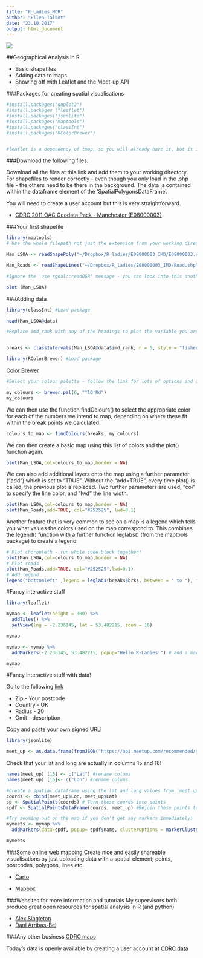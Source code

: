 ```yaml
---
title: "R_Ladies_MCR"
author: "Ellen Talbot"
date: "23.10.2017"
output: html_document
---
```


![](https://rladies.org/wp-content/uploads/2016/12/R-LadiesGlobal.png)

##Geographical Analysis in R

- Basic shapefiles
- Adding data to maps
- Showing off with Leaflet and the Meet-up API

###Packages for creating spatial visualisations
```r

#install.packages("ggplot2")
#install.packages ("leaflet")
#install.packages("jsonlite")
#install.packages("maptools")
#install.packages("classInt")
#install.packages("RColorBrewer")


#leaflet is a dependency of tmap, so you will already have it, but it is a cool package on its own and worth playing with! 
```

###Download the following files:

Download all the files at this link and add them to your working directory. For shapefiles to render correctly - even though you only load in the .shp file - the others need to be there in the background. The data is contained within the dataframe element of the 'SpatialPolygonsDataFrame'. 

You will need to create a user account but this is very straightforward. 

- [CDRC 2011 OAC Geodata Pack - Manchester (E08000003)](https://data.cdrc.ac.uk/dataset/cdrc-2011-oac-geodata-pack-manchester-e08000003)


###Your first shapefile
```r

library(maptools)
# Use the whole filepath not just the extension from your working directory

Man_LSOA <- readShapePoly("~/Dropbox/R_ladies/E08000003_IMD/E08000003.shp") #Polygons layer

Man_Roads <- readShapeLines("~/Dropbox/R_ladies/E08000003_IMD/Road.shp") #Roads layer

#Ignore the 'use rgdal::readOGR' message - you can look into this another time. It is a better package, but can be very stubborn! 

```

```r
plot (Man_LSOA)
```

###Adding data

```r
library(classInt) #Load package
```

```r
head(Man_LSOA@data)
```

```r
#Replace imd_rank with any of the headings to plot the variable you are interested in.


breaks <- classIntervals(Man_LSOA@data$imd_rank, n = 5, style = "fisher") #Create 'fisher' breaks
```

```r

library(RColorBrewer) #Load package

```

[Color Brewer](http://colorbrewer2.org/)

```r

#Select your colour palette - follow the link for lots of options and a great website for choosing map colour schemes

my_colours <- brewer.pal(6, "YlOrRd") 
my_colours

```

We can then use the function findColours() to select the appropriate color for each of the numbers we intend to map, depending on where these fit within the break points we calculated.

```r

colours_to_map <- findColours(breaks, my_colours)

```
We can then create a basic map using this list of colors and the plot() function again.
```r

plot(Man_LSOA,col=colours_to_map,border = NA)

```

We can also add additional layers onto the map using a further parameter ("add") which is set to "TRUE". Without the "add=TRUE", every time plot() is called, the previous plot is replaced. Two further parameters are used, "col" to specify the line color, and "lwd" the line width.

```r
plot(Man_LSOA,col=colours_to_map,border = NA)
plot(Man_Roads,add=TRUE, col="#252525", lwd=0.1)
```

Another feature that is very common to see on a map is a legend which tells you what values the colors used on the map correspond to. This combines the legend() function with a further function leglabs() (from the maptools package) to create a legend:

```r
# Plot choropleth - run whole code block together!
plot(Man_LSOA,col=colours_to_map,border = NA)
# Plot roads
plot(Man_Roads,add=TRUE, col="#252525",lwd=0.1)
# Add legend
legend("bottomleft" ,legend = leglabs(breaks$brks, between = " to "), fill = my_colours, bty = "n",cex=0.6)
```

#Fancy interactive stuff

```r

library(leaflet)

mymap <- leaflet(height = 300) %>%
  addTiles() %>%
  setView(lng = -2.236145, lat = 53.482215, zoom = 16)

mymap
```

```r
mymap <- mymap %>% 
  addMarkers(-2.236145, 53.482215, popup="Hello R-Ladies!") # add a marker

mymap
```

#Fancy interactive stuff with data!

Go to the following 
[ link ](https://secure.meetup.com/meetup_api/console/?path=/recommended/groups)

- Zip - Your postcode
- Country - UK
- Radius - 20
- Omit - description

Copy and paste your own signed URL!

```r
library(jsonlite)

meet_up <- as.data.frame(fromJSON("https://api.meetup.com/recommended/groups?photo-host=public&location=Manchester&zip=M15+6JJ&page=20&country=gb&sig_id=107413022&omit=description&sig=c9a1c2f8b776217244b51facb39353930e63ffd8")) #Replace this signed URL with your own!

```

Check that your lat and long are actually in columns 15 and 16! 

```r

names(meet_up) [15] <- c("Lat") #rename colums
names(meet_up) [16]<- c("Lon") #rename colums

```

```r
#Create a spatial dataframe using the lat and long values from 'meet_up'
coords <- cbind(meet_up$Lon, meet_up$Lat)
sp <- SpatialPoints(coords) # Turn these coords into points
spdf <- SpatialPointsDataFrame(coords, meet_up) #Rejoin these points to the original data

```

```r

#Try zooming out on the map if you don't get any markers immediately!
mymeets <- mymap %>% 
  addMarkers(data=spdf, popup= spdf$name, clusterOptions = markerClusterOptions()) # add markers and cluster

mymeets

```

###Some online web mapping
Create nice and easily shareable visualisations by just uploading data with a spatial element; points, postcodes, polygons, lines etc.

- [Carto](https://carto.com)

- [Mapbox](https://www.mapbox.com)


###Websites for more information and tutorials 
My supervisors both produce great open resources for spatial analysis in R (and python)

- [Alex Singleton](https://github.com/alexsingleton/urban_analytics)
- [Dani Arribas-Bel](www.darribas.org)

###Any other business
[CDRC maps](https://maps.cdrc.ac.uk/#/indicators/ahah/default/BTTTFTT/10/-2.9456/53.3820)

Today's data is openly available by creating a user account at [CDRC data](https://data.cdrc.ac.uk)
